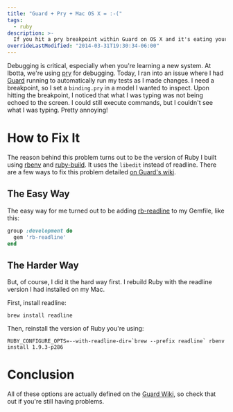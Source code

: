 ```yaml
---
title: "Guard + Pry + Mac OS X = :-("
tags:
  - ruby
description: >-
  If you hit a pry breakpoint within Guard on OS X and it's eating your characters, here's how you fix it.
overrideLastModified: "2014-03-31T19:30:34-06:00"
---
```


Debugging is critical, especially when you're learning a new system. At Ibotta, we're using [pry](http://pryrepl.org/)
for debugging. Today, I ran into an issue where I had [Guard](https://github.com/guard/guard) running to automatically
run my tests as I made changes. I need a breakpoint, so I set a `binding.pry` in a model I wanted to inspect. Upon
hitting the breakpoint, I noticed that what I was typing was not being echoed to the screen. I could still execute
commands, but I couldn't see what I was typing. Pretty annoying!

# How to Fix It

The reason behind this problem turns out to be the version of Ruby I built using
[rbenv](https://github.com/sstephenson/rbenv) and [ruby-build](https://github.com/sstephenson/ruby-build). It uses the
`libedit` instead of readline. There are a few ways to fix this problem detailed
[on Guard's wiki](https://github.com/guard/guard/wiki/Add-Readline-support-to-Ruby-on-Mac-OS-X).

## The Easy Way

The easy way for me turned out to be adding [rb-readline](https://github.com/luislavena/rb-readline) to my Gemfile, like
this:

```ruby
group :development do
  gem 'rb-readline'
end
```

## The Harder Way

But, of course, I did it the hard way first. I rebuild Ruby with the readline version I had installed on my Mac.

First, install readline:

```shell
brew install readline
```

Then, reinstall the version of Ruby you're using:

```shell
RUBY_CONFIGURE_OPTS=--with-readline-dir=`brew --prefix readline` rbenv install 1.9.3-p286
```

# Conclusion

All of these options are actually defined on the
[Guard Wiki](https://github.com/guard/guard/wiki/Add-Readline-support-to-Ruby-on-Mac-OS-X), so check that out if you're
still having problems.
